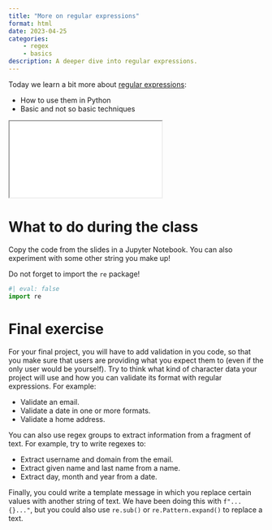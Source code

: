 ```yaml
---
title: "More on regular expressions"
format: html
date: 2023-04-25
categories:
    - regex
    - basics
description: A deeper dive into regular expressions.
---
```


Today we learn a bit more about [regular expressions](../slides/regex.qmd){target="_blank"}:

- How to use them in Python
- Basic and not so basic techniques

<div>
```{=html}
<iframe class="slide-deck" src="../slides/regex.html"></iframe>
```
</div>

# What to do during the class

Copy the code from the slides in a Jupyter Notebook. You can also experiment with some other string you make up!

::: callout-important
Do not forget to import the `re` package!

```python
#| eval: false
import re
```
:::

# Final exercise

For your final project, you will have to add validation in you code, so that you make sure that users are providing what you expect them to (even if the only user would be yourself). Try to think what kind of character data your project will use and how you can validate its format with regular expressions. For example:

- Validate an email.
- Validate a date in one or more formats.
- Validate a home address.

You can also use regex groups to extract information from a fragment of text. For example, try to write regexes to:

- Extract username and domain from the email.
- Extract given name and last name from a name.
- Extract day, month and year from a date.

Finally, you could write a template message in which you replace certain values with another string of text. We have been doing this with `f"...{}..."`, but you could also use `re.sub()` or `re.Pattern.expand()` to replace a text.

